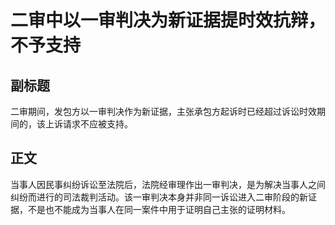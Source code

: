 # 二审中以一审判决为新证据提时效抗辩，不予支持
## 副标题
二审期间，发包方以一审判决作为新证据，主张承包方起诉时已经超过诉讼时效期间的，该上诉请求不应被支持。
## 正文
当事人因民事纠纷诉讼至法院后，法院经审理作出一审判决，是为解决当事人之间纠纷而进行的司法裁判活动。该一审判决本身并非同一诉讼进入二审阶段的新证据，不是也不能成为当事人在同一案件中用于证明自己主张的证明材料。